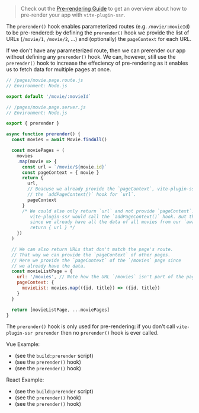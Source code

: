 
> Check out the [Pre-rendering Guide](/pre-rendering) to get an overview about how to pre-render your app with `vite-plugin-ssr`.

The `prerender()` hook enables parameterized routes (e.g. `/movie/:movieId`) to be pre-rendered:
by defining the `prerender()` hook we provide the list of URLs (`/movie/1`, `/movie/2`, ...) and (optionally) the `pageContext` for each URL.

If we don't have any parameterized route,
then we can prerender our app without defining any `prerender()` hook.
We can, however, still use the `prerender()` hook
to increase the effeciency of pre-rendering as
it enables us to fetch data for multiple pages at once.

```js
// /pages/movie.page.route.js
// Environment: Node.js

export default '/movie/:movieId`
```
```js
// /pages/movie.page.server.js
// Environment: Node.js

export { prerender }

async function prerender() {
  const movies = await Movie.findAll()

  const moviePages = (
    movies
    .map(movie => {
      const url = `/movie/${movie.id}`
      const pageContext = { movie }
      return {
        url,
        // Beacuse we already provide the `pageContext`, vite-plugin-ssr will *not* call
        // the `addPageContext()` hook for `url`.
        pageContext
      }
      /* We could also only return `url` and not provide `pageContext`. In that case
         vite-plugin-ssr would call the `addPageContext()` hook. But that would be wasteful
         since we already have all the data of all movies from our `await Movie.findAll()` call.
         return { url } */
    })
  )

  // We can also return URLs that don't match the page's route.
  // That way we can provide the `pageContext` of other pages.
  // Here we provide the `pageContext` of the `/movies` page since
  // we already have the data.
  const movieListPage = {
    url: '/movies', // Note how the URL `/movies` isn't part of the page's route `/movie/:movieId`
    pageContext: {
      movieList: movies.map(({id, title}) => ({id, title})
    }
  }

  return [movieListPage, ...moviePages]
}
```

The `prerender()` hook is only used for pre-rendering:
if you don't call
`vite-plugin-ssr prerender`
then no `prerender()` hook is ever called.

Vue Example:
 - <RepoLink path='/examples/vue-full/package.json' /> (see the <code>build:prerender</code> script)
 - <RepoLink path='/examples/vue-full/pages/star-wars/index.page.server.ts' /> (see the <code>prerender()</code> hook)
 - <RepoLink path='/examples/vue-full/pages/hello/index.page.server.ts' /> (see the <code>prerender()</code> hook)

React Example:
 - <RepoLink path='/examples/react-full/package.json' /> (see the <code>build:prerender</code> script)
 - <RepoLink path='/examples/react-full/pages/star-wars/index.page.server.ts' /> (see the <code>prerender()</code> hook)
 - <RepoLink path='/examples/react-full/pages/hello/index.page.server.ts' /> (see the <code>prerender()</code> hook)
